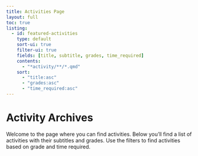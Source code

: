 ```yaml
---
title: Activities Page
layout: full
toc: true
listing:
  - id: featured-activities
    type: default
    sort-ui: true
    filter-ui: true
    fields: [title, subtitle, grades, time_required]
    contents:
      - "*activity/**/*.qmd"
    sort:
      - "title:asc"
      - "grades:asc"
      - "time_required:asc"
---
```


# Activity Archives

Welcome to the page where you can find activities. Below you'll find a list of activities with their subtitles and grades. Use the filters to find activities based on grade and time required.

